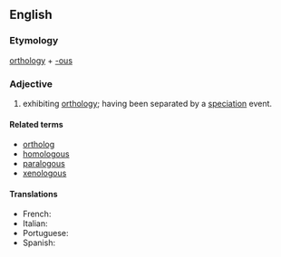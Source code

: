 ==English==

===Etymology===

[[orthology]] + [[-ous]]

===Adjective===
{{en-adj|-}}

# {{context|genetics|of genes or sequences|lang=en}} exhibiting [[orthology]]; having been separated by a [[speciation]] event.

====Related terms====
*[[ortholog]]
*[[homologous]]
*[[paralogous]]
*[[xenologous]]

====Translations====
{{trans-top|having been separated by a speciation event}}
{{trans-mid}}
* French: {{t+|fr|orthologue}}
* Italian: {{t|it|ortologo}}
* Portuguese: {{t|pt|ortólogo}}
* Spanish: {{t|es|ortólogo}}
{{trans-bottom}}